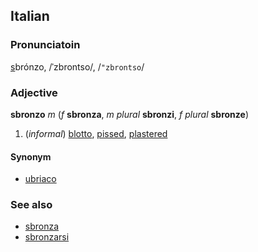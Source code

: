 ==Italian==
===Pronunciatoin===
<u>s</u>brónzo, /ˈzbrontso/, /<tt>"zbrontso</tt>/
===Adjective===
'''sbronzo''' ''m'' (''f'' '''sbronza''', ''m plural'' '''sbronzi''', ''f plural'' '''sbronze''')

#(''informal'') [[blotto]], [[pissed]], [[plastered]]<!--etc-->

====Synonym====
*[[ubriaco]]

===See also===
*[[sbronza]]
*[[sbronzarsi]]
